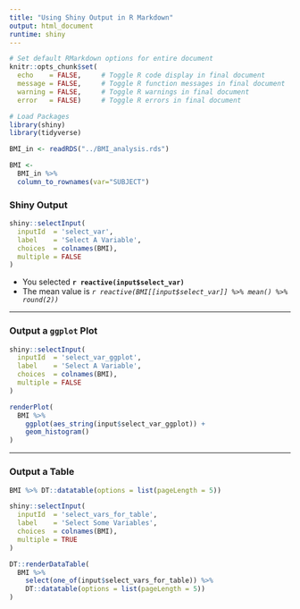 ```yaml
---
title: "Using Shiny Output in R Markdown"
output: html_document
runtime: shiny
---
```


```r


# Set default RMarkdown options for entire document
knitr::opts_chunk$set(
  echo    = FALSE,     # Toggle R code display in final document
  message = FALSE,     # Toggle R function messages in final document
  warning = FALSE,     # Toggle R warnings in final document
  error   = FALSE)     # Toggle R errors in final document

# Load Packages
library(shiny)
library(tidyverse)

BMI_in <- readRDS("../BMI_analysis.rds") 

BMI <- 
  BMI_in %>% 
  column_to_rownames(var="SUBJECT")

```

### Shiny Output

```r
shiny::selectInput(
  inputId  = 'select_var',
  label    = 'Select A Variable',
  choices  = colnames(BMI),
  multiple = FALSE
)
```

- You selected <b>`r reactive(input$select_var)`</b>
- The mean value is <i>`r reactive(BMI[[input$select_var]] %>% mean() %>% round(2))`</i>

---

### Output a `ggplot` Plot

```r
shiny::selectInput(
  inputId  = 'select_var_ggplot',
  label    = 'Select A Variable',
  choices  = colnames(BMI),
  multiple = FALSE
)
```

```r
renderPlot(
  BMI %>% 
    ggplot(aes_string(input$select_var_ggplot)) +
    geom_histogram()
)
```

--- 

### Output a Table

```r
BMI %>% DT::datatable(options = list(pageLength = 5))
```


```r
shiny::selectInput(
  inputId  = 'select_vars_for_table',
  label    = 'Select Some Variables',
  choices  = colnames(BMI),
  multiple = TRUE
)
```

```r
DT::renderDataTable(
  BMI %>% 
    select(one_of(input$select_vars_for_table)) %>% 
    DT::datatable(options = list(pageLength = 5))
)
```
